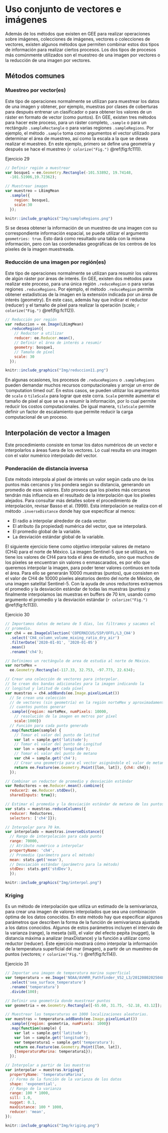 \newpage
# Uso conjunto de vectores e imágenes

Además de los métodos que existen en GEE para realizar operaciones sobre imágenes, colecciones de imágenes, vectores o colecciones de vectores, existen algunos métodos que permiten combinar estos dos tipos de información para realizar ciertos procesos. Los dos tipos de procesos más comúnmente utilizados son el muestreo de una imagen por vectores o la reducción de una imagen por vectores.

## Métodos comunes

### Muestreo por vector(es) {-}

Este tipo de operaciones normalmente se utilizan para muestrear los datos de una imagen y obtener, por ejemplo, muestras por clases de coberturas para después entrenar un clasificador o para obtener los valores de un ráster en formato de vector (como puntos). En GEE, existen tres métodos para hacer este proceso, para un ráster completo, `.sample` o para un rectángulo `.sampleRectangle` o para varias regiones `.sampleRegions`. Por ejemplo, el método `.sample` toma como argumentos el vector utilizado para determinar el área de muestreo, así como la escala a la que se desea realizar el muestreo. En este ejemplo, primero se define una geometría y después se hace el muestreo (`r colorize("Fig.")` \@ref(fig:fc111)).

Ejercicio 29

```js
// Definir región a muestrear
var bosque1 = ee.Geometry.Rectangle(-101.53892, 19.74148, 
  -101.51906,19.72362);
```

```js
// Muestrear imagen
var muestreo = L8imgMean
  .sample({
    region: bosque1,
    scale:30
  });
```

```r
knitr::include_graphics("Img/sampleRegions.png")
```

:::: {.bluebox2 data-latex=""}
::: {.awesomeblock data-latex="{5pt}{\faLightbulb}{darkblue}"}
Si se desea obtener la información de un muestreo de una imagen con su correspondiente información espacial, se puede utilizar el argumento `geometries: true`. Esto dará como resultado una tabla con la misma información, pero con las coordenadas geográficas de los centros de los píxeles de la imagen muestreada.
:::
::::

### Reducción de una imagen por región(es) {-}

Este tipo de operaciones normalmente se utilizan para resumir los valores de algún ráster por áreas de interés. En GEE, existen dos métodos para realizar este proceso, para una única región `.reduceRegion` o para varias regiones `.reduceRegions`. Por ejemplo, el método `.reduceRegion` permite obtener estadísticas de la imagen en la extensión indicada por un área de interés (geometry). En este caso, además hay que indicar el reductor (reducer) y el tamaño de píxel para realizar la operación (scale; `r colorize("Fig.")` \@ref(fig:fc112)).

```js
// Reducción por región
var reduccion = ee.Image(L8imgMean)
  .reduceRegion({
    // Reductor a utilizar
    reducer: ee.Reducer.mean(),
    // Definir el área de interés a resumir
    geometry: bosque1,
    // Tamaño de píxel
    scale: 30
  });
```

```r
knitr::include_graphics("Img/reduccion11.png")
```

:::: {.bluebox2 data-latex=""}
::: {.awesomeblock data-latex="{5pt}{\faLightbulb}{darkblue}"}
En algunas ocasiones, los procesos de `.reduceRegions` o `.sampleRegions` pueden demandar muchos recursos computacionales y arrojar un error de 'computation timed out'. En estos casos, se pueden utilizar los argumentos de `scale` o `tileScale` para lograr que este corra. `Scale` permite aumentar el tamaño de píxel al que se va a resumir la información, por lo cual permite reducir los costos computacionales. De igual manera, `tileScale` permite definir un factor de escalamiento que permite reducir la carga computacional de un proceso.
:::
::::

## Interpolación de vector a Imagen

Este procedimiento consiste en tomar los datos numéricos de un vector e interpolarlos a áreas fuera de los vectores. Lo cual resulta en una imagen con el valor numérico interpolado del vector.

### Ponderación de distancia inversa {-}

Este método interpola al píxel de interés un valor según cada uno de los puntos más cercanos y los pondera según su distancia, generando un promedio de esos valores. Esto provoca que los píxeles más cercanos tendrán más influencia en el resultado de la interpolación que los píxeles alejados. Para consultar más detalles sobre el procedimiento de interpolación, revisar Basso et al. (1999). Esta interpolación se realiza con el método `.inverseDistance` donde hay que especificar al menos:

*	El radio a interpolar alrededor de cada vector.
*	El atributo (la propiedad) numérica del vector, que se interpolará.
*	El promedio global de la variable.
*	La desviación estándar global de la variable.

El siguiente ejercicio tiene como objetivo interpolar valores de metano (CH4) para el norte de México.
La imagen Sentinel-5 que se utilizará, no tiene los valores de CH4 para toda el área de estudio, sino que muchos de los píxeles se encuentran sin valores o enmascarados, es por ello que queremos interpolar la imagen, para poder tener valores continuos en toda el área. Para ello se generarán 10000 muestras (puntos), que consisten en el valor de CH4 de 10000 píxeles aleatorios dentro del norte de México, de una imagen satelital Sentinel-5. Con la ayuda de unos reductores extraemos el promedio y la desviación estándar de todas las muestras (puntos)
y finalmente interpolamos las muestras en buffers de 70 km, usando como argumento el promedio y la desviación estándar (`r colorize("Fig.")` \@ref(fig:fc113)).

Ejercicio 30

```js
// Importamos datos de metano de 5 días, los filtramos y sacamos el 
// promedio.
var ch4 = ee.ImageCollection('COPERNICUS/S5P/OFFL/L3_CH4')
  .select('CH4_column_volume_mixing_ratio_dry_air')
  .filterDate('2020-01-01', '2020-01-05')
  .mean()
  .rename('ch4');

// Definimos un rectángulo de area de estudio al norte de México.
var norteMex =
  ee.Geometry.Rectangle(-117.33, 32.753, -97.773, 22.634);

// Crear una colección de vectores para interpolar.
// Se crean dos bandas adicionales para la imagen indicando la 
// longitud y latitud de cada píxel
var muestras = ch4.addBands(ee.Image.pixelLonLat()) 
  // Se crean una colección 
  // de vectores (sin geometría) en la región norteMex y aproximadamente 
  // cuantos puntos generar
  .sample({region: norteMex, numPixels: 10000, 
    // resolución de la imagen en metros por píxel
    scale:1000}) 
  // Función para cada punto generado
  .map(function(sample) { 
    // Tomar el valor del punto de latitud
    var lat = sample.get('latitude'); 
    // Tomar el valor del punto de Longitud
    var lon = sample.get('longitude'); 
    // Tomar el valor del punto de metano
    var ch4 = sample.get('ch4'); 
    // Crear una geometría para el vector asignándole el valor de metano
    return ee.Feature(ee.Geometry.Point([lon, lat]), {ch4: ch4});
  });

// Combinar un reductor de promedio y desviación estándar
var Reductores = ee.Reducer.mean().combine({
  reducer2: ee.Reducer.stdDev(),
  sharedInputs: true});

// Estimar el promedio y la desviación estándar de metano de los puntos.
var stats = muestras.reduceColumns({
  reducer: Reductores,
  selectors: ['ch4']});

// Interpolar para 70 km.
var interpolado = muestras.inverseDistance({
  // Rango de interpolación para cada punto
  range: 70000, 
  // Atributo numérico a interpolar
  propertyName: 'ch4', 
  // Promedio (parámetro para el método)
  mean: stats.get('mean'), 
  // Desviación estándar (parámetro para la método)
  stdDev: stats.get('stdDev'), 
  }); 
```

```r
knitr::include_graphics("Img/interpol.png")
```

### Kriging {-}

Es un método de interpolación que utiliza un estimado de la semivarianza, para crear una imagen de valores interpolados que sea una combinación óptima de los datos conocidos. En este método hay que especificar algunos parámetros que describen la forma de la función de semivarianza ajustada a los datos conocidos. Algunos de estos parámetros incluyen el intervalo de la varianza (range), la meseta (sill), el valor del efecto pepita (nugget), la distancia máxima a analizar (maxDistance) y la función a utilizar como reductor (reducer). Este ejercicio mostrará cómo interpolar la información de la temperatura superficial del mar (imagen), a partir de un muestreo de puntos (vectores; `r colorize("Fig.")` \@ref(fig:fc114)). 

Ejercicio 31

```js
// Importar una imagen de temperatura marina superficial
var temperatura = ee.Image('NOAA/AVHRR_Pathfinder_V52_L3/20120802025048')
  .select('sea_surface_temperature')
  .rename('temperatura')
  .divide(100);

// Definir una geometría donde muestrear puntos
var geometria = ee.Geometry.Rectangle([-65.60, 31.75, -52.18, 43.12]);

// Muestrear las temperaturas en 1000 localizaciones aleatorias.
var muestras = temperatura.addBands(ee.Image.pixelLonLat())
  .sample({region: geometria, numPixels: 1000})
  .map(function(sample) {
    var lat = sample.get('latitude');
    var lon = sample.get('longitude');
    var temperatura1 = sample.get('temperatura');
    return ee.Feature(ee.Geometry.Point([lon, lat]), 
    {temperaturaMarina: temperatura1});
  });

// Interpolar a partir de las muestras
var interpolar = muestras.kriging({
  propertyName: 'temperaturaMarina',
  // Forma de la función de la varianza de los datos
  shape: 'exponential', 
  // Rango de la varianza
  range: 100 * 1000, 
  sill: 1.0,
  nugget: 0.1,
  maxDistance: 100 * 1000,
  reducer: 'mean',
});
```

```r
knitr::include_graphics("Img/kriging.png")
```

